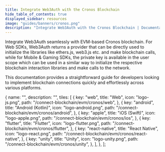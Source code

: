 ```yaml
---
title: Integrate Web3Auth with the Cronos Blockchain
hide_table_of_contents: true
displayed_sidebar: resources
image: "guides/banners/cronos.png"
description: "Integrate Web3Auth with the Cronos Blockchain | Documentation - Web3Auth"
---
```



<SEO
  title="Integrate Web3Auth with the Cronos Blockchain"
  description="Integrate Web3Auth with the Cronos Blockchain | Documentation - Web3Auth"
  image="https://web3auth.io/docs/guides/banners/cronos.png"
  slug="/connect-blockchain/evm/cronos"
/>

Integrate Web3Auth seamlessly with EVM-based Cronos blockchain. For Web SDKs, Web3Auth returns a provider that can be directly used to initialize the
libraries like ethers.js, web3.js etc. and make blockchain calls, while for Mobile & Gaming SDKs, the private key is available in the user scope which
can be used in a similar way to initialize the respective blockchain interaction libraries and make calls to the network.

This documentation provides a straightforward guide for developers looking to implement blockchain connections quickly and effortlessly across various
platforms.

  {
    name: "",
    description: "",
    tiles: [
      {
        key: "web",
        title: "Web",
        icon: "logo-js.png",
        path: "/connect-blockchain/evm/cronos/web",
      },
      {
        key: "android",
        title: "Android (Kotlin)",
        icon: "logo-android.png",
        path: "/connect-blockchain/evm/cronos/android",
      },
      {
        key: "apple",
        title: "iOS (Swift)",
        icon: "logo-apple.png",
        path: "/connect-blockchain/evm/cronos/ios",
      },
      {
        key: "flutter",
        title: "Flutter",
        icon: "logo-flutter.png",
        path: "/connect-blockchain/evm/cronos/flutter",
      },
      {
        key: "react-native",
        title: "React Native",
        icon: "logo-react.png",
        path: "/connect-blockchain/evm/cronos/react-native",
      },
      {
        key: "unity",
        title: "Unity",
        icon: "logo-unity.png",
        path: "/connect-blockchain/evm/cronos/unity",
      },
    ],
  },
];

<Tiles tileGroups={Cronos} />
